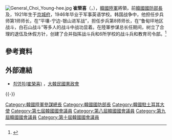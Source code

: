 {{Cleanup rewrite|time=2020-09-28T09:33:40+00:00}}
[[File:General_Choi_Young-hee.jpg|thumb]]
'''崔榮喜'''（{{lang-ko|최영희}}，{{bd|1921年|3月1日|2006年|1月11日|catIdx=Choi}}），[[韓國陸軍|韓國陸軍]]將領，前[[韓國國防部長|韓國國防部長]]及{{Link-ko|韓國駐土耳其大使館|주터키 대한민국 대사관|駐土耳其大使}}，1921年生于[[京城府|京城府]]，1946年毕业于军事英语学校。韩国战争中，他担任步兵师第1师师长，在“平壤-宁边-银山进军战”，担任步兵第8师师长，在“鲁甸坪地区战斗，白石山战斗”等多人的战斗中战功显着。在陸軍参谋总长任期间，树立了合理的退伍及休假方针，创建了合并指挥战斗兵和6所学校的战斗兵和教育司令部。<ref>{{Cite web|title=韩国陸軍本部|url=|quote=1921年生于首尔，1946年毕业于军事英语学校。韩国战争中，他担任步兵师第1师师长，壮举“平壤-宁边-银山进军战”，担任步兵第8师师长，在“鲁甸坪地区战斗，白石山战斗”等多人的战斗中战功显着。参谋总长在任期间，树立了合理的退伍及休假方针，创建了合并指挥战斗兵和6所学校的战斗兵和教育司令部。|accessdate=|author=|date=|format=|publisher=|language=}}</ref>

== 參考資料 ==
{{reflist}}

== 外部連結 ==
* [http://rokps.or.kr/profile/profile_view.asp?idx=655 최영희(崔榮喜)] {{Wayback|url=http://rokps.or.kr/profile/profile_view.asp?idx=655 |date=20200805195113 }}，[[大韓民國憲政會|大韓民國憲政會]]
{{-}}
{{人物小作品}}

[[Category:韓國陸軍參謀總長|Category:韓國陸軍參謀總長]]
[[Category:韓國國防部長|Category:韓國國防部長]]
[[Category:韓國駐土耳其大使|Category:韓國駐土耳其大使]]
[[Category:第七屆韓國國會議員|Category:第七屆韓國國會議員]]
[[Category:第八屆韓國國會議員|Category:第八屆韓國國會議員]]
[[Category:第九屆韓國國會議員|Category:第九屆韓國國會議員]]
[[Category:第十屆韓國國會議員|Category:第十屆韓國國會議員]]
